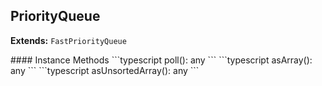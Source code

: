 ## PriorityQueue

<a id="priorityqueue"></a>
<p><strong>Extends:</strong> <code>FastPriorityQueue</code></p>
<Tabs>
<Tab title="Methods">
#### Instance Methods
<AccordionGroup>
<Accordion title="poll">
<CodeGroup>
```typescript
poll(): any
```
</CodeGroup>
</Accordion>
<Accordion title="asArray">
<CodeGroup>
```typescript
asArray(): any
```
</CodeGroup>
</Accordion>
<Accordion title="asUnsortedArray">
<CodeGroup>
```typescript
asUnsortedArray(): any
```
</CodeGroup>
</Accordion>
</AccordionGroup>
</Tab>
</Tabs>
